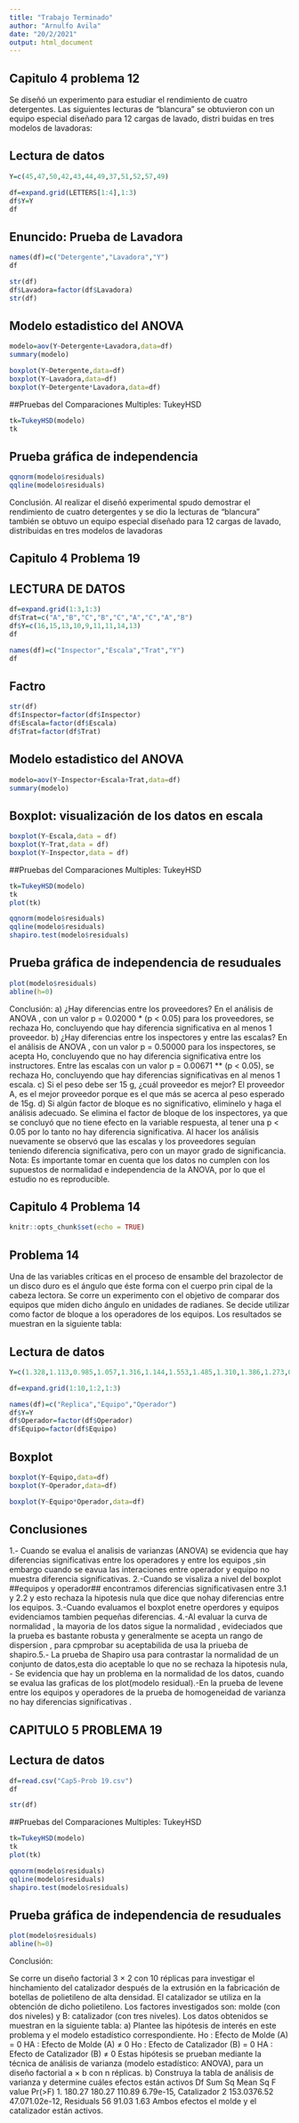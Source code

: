 ---
title: "Trabajo Terminado"
author: "Arnulfo Avila"
date: "20/2/2021"
output: html_document
---
## Capitulo 4 problema 12
Se diseñó un experimento para estudiar el rendimiento de cuatro detergentes. Las siguientes lecturas de “blancura” se obtuvieron con un equipo especial diseñado para 12 cargas de lavado, distri buidas en tres modelos de lavadoras:

## Lectura de datos

```{r}
Y=c(45,47,50,42,43,44,49,37,51,52,57,49)

df=expand.grid(LETTERS[1:4],1:3)
df$Y=Y
df
```
## Enuncido: Prueba de Lavadora
```{r}
names(df)=c("Detergente","Lavadora","Y")
df
```

```{r}
str(df)
df$Lavadora=factor(df$Lavadora)
str(df)
```
## Modelo estadistico del ANOVA
```{r}
modelo=aov(Y~Detergente+Lavadora,data=df)
summary(modelo)
```
```{r}
boxplot(Y~Detergente,data=df)
boxplot(Y~Lavadora,data=df)
boxplot(Y~Detergente*Lavadora,data=df)
```
##Pruebas del Comparaciones Multiples: TukeyHSD
```{r}
tk=TukeyHSD(modelo)
tk
```
## Prueba gráfica de independencia
```{r}
qqnorm(modelo$residuals)
qqline(modelo$residuals)
```

Conclusión.                                                                                                                                Al realizar el diseñó experimental spudo demostrar el rendimiento de cuatro detergentes y se dio la lecturas de “blancura” también se obtuvo un equipo especial diseñado para 12 cargas de lavado, distribuidas en tres modelos de lavadoras



## Capitulo 4 Problema 19

## LECTURA DE DATOS
```{r}
df=expand.grid(1:3,1:3)
df$Trat=c("A","B","C","B","C","A","C","A","B")
df$Y=c(16,15,13,10,9,11,11,14,13)
df
```

```{r}
names(df)=c("Inspector","Escala","Trat","Y")
df
```
## Factro
```{r}
str(df)
df$Inspector=factor(df$Inspector)
df$Escala=factor(df$Escala)
df$Trat=factor(df$Trat)
```
## Modelo estadistico del ANOVA 
```{r}
modelo=aov(Y~Inspector+Escala+Trat,data=df)
summary(modelo)
```
## Boxplot: visualización de los datos en escala
```{r}
boxplot(Y~Escala,data = df)
boxplot(Y~Trat,data = df)
boxplot(Y~Inspector,data = df)
```
##Pruebas del Comparaciones Multiples: TukeyHSD
```{r}

tk=TukeyHSD(modelo)
tk
plot(tk)
```

```{r}
qqnorm(modelo$residuals)
qqline(modelo$residuals)
shapiro.test(modelo$residuals)
```
## Prueba gráfica de independencia de resuduales 
```{r}
plot(modelo$residuals)
abline(h=0)
```

Conclusión: a)	¿Hay diferencias entre los proveedores? En el análisis de ANOVA , con un valor p = 0.02000 * (p < 0.05) para los proveedores, se rechaza Ho, concluyendo que hay diferencia significativa en al menos 1 proveedor. b)	¿Hay diferencias entre los inspectores y entre las escalas? En el análisis de ANOVA , con un valor p = 0.50000 para los inspectores, se acepta Ho, concluyendo que no hay diferencia significativa entre los instructores. Entre las escalas con un valor p = 0.00671 ** (p < 0.05), se rechaza Ho, concluyendo que hay diferencias significativas en al menos 1 escala. c)	Si el peso debe ser 15 g, ¿cuál proveedor es mejor? El proveedor A, es el mejor proveedor porque es el que más se acerca al peso esperado de 15g. d)	Si algún factor de bloque es no significativo, elimínelo y haga el análisis adecuado. Se elimina el factor de bloque de los inspectores, ya que se concluyó que no tiene efecto en la variable respuesta, al tener una p < 0.05 por lo tanto no hay diferencia significativa. Al hacer los análisis nuevamente se observó que las escalas y los proveedores seguían teniendo diferencia significativa, pero con un mayor grado de significancia. Nota: Es importante tomar en cuenta que los datos no cumplen con los supuestos de normalidad e independencia de la ANOVA, por lo que el estudio no es reproducible.


## Capitulo 4 Problema 14


```{r setup, include=FALSE}
knitr::opts_chunk$set(echo = TRUE)
```

## **Problema 14**##
Una de las variables críticas en el proceso de ensamble del brazolector de un disco duro es el ángulo que éste forma con el cuerpo prin cipal de la cabeza lectora. Se corre un experimento con el objetivo de comparar dos equipos que miden dicho ángulo en unidades de radianes. Se decide utilizar como factor de bloque a los operadores de los equipos. Los resultados se muestran en la siguiente tabla: 

## Lectura de datos
```{r}
Y=c(1.328,1.113,0.985,1.057,1.316,1.144,1.553,1.485,1.310,1.386,1.273,0.789,0.985,0.671,1.134,0.554,1.412,1.386,0.917,1.289,1.269,1.093,1.268,0.984,1.091,1.087,1.195,1.482,1.380,1.442,1.036,0.201,0.783,0.900,1.108,0.916,1.129,1.434,1.132,1.223,1.440,1.150,1.079,1.190,1.389,1.247,1.611,1.617,1.445,1.574,1.454,1.018,1.063,1.050,1.219,0.997,1.602,1.538,1.583,1.478)

df=expand.grid(1:10,1:2,1:3)

names(df)=c("Replica","Equipo","Operador")
df$Y=Y
df$Operador=factor(df$Operador)
df$Equipo=factor(df$Equipo)
```


## Boxplot
```{r}
boxplot(Y~Equipo,data=df)
boxplot(Y~Operador,data=df)

boxplot(Y~Equipo*Operador,data=df)
```


## Conclusiones 
1.- Cuando se evalua el analisis de varianzas (ANOVA)  se evidencia que hay diferencias significativas entre los operadores y entre los equipos ,sin embargo cuando se eavua las interaciones entre operador y equipo no muestra diferencia significativas. 2.-Cuando se visaliza a nivel del boxplot ##equipos y operador## encontramos diferencias significativasen  entre 3.1 y 2.2 y esto rechaza la hipotesis nula que dice que nohay diferencias entre los equipos. 3.-Cuando evaluamos el boxplot enetre operdores y equipos evidenciamos tambien pequeñas diferencias. 4.-Al evaluar la curva de normalidad , la mayoria de los datos sigue la normalidad , evideciados que la prueba es bastante robusta y generalmente se acepta un rango de dispersion , para cpmprobar su aceptabilida de usa la priueba de shapiro.5.- La prueba de Shapiro  usa para contrastar la normalidad de un conjunto de datos,esta dio aceptable lo que no se rechaza la hipotesis nula, - Se evidencia que hay un problema en la normalidad de los datos, cuando se evalua las graficas de los plot(modelo residual).-En la prueba de levene entre los equipos y operadores  de la prueba de homogeneidad de varianza no hay diferencias significativas .


## CAPITULO 5 PROBLEMA 19 

## Lectura de datos

```{r}
df=read.csv("Cap5-Prob 19.csv")
df
```
```{r}
str(df)

```

##Pruebas del Comparaciones Multiples: TukeyHSD
```{r}
tk=TukeyHSD(modelo)
tk
plot(tk)
```

```{r}
qqnorm(modelo$residuals)
qqline(modelo$residuals)
shapiro.test(modelo$residuals)
```

## Prueba gráfica de independencia de resuduales
```{r}
plot(modelo$residuals)
abline(h=0)
```


Conclusión: 

Se corre un diseño factorial 3 × 2 con 10 réplicas para investigar el hinchamiento del catalizador después de la extrusión en la fabricación de botellas de polietileno de alta densidad. El catalizador se utiliza en la obtención de dicho polietileno. Los factores investigados son: molde (con dos niveles) y B: catalizador (con tres niveles). Los datos obtenidos se muestran en la siguiente tabla: a)	Plantee las hipótesis de interés en este problema y el modelo estadístico correspondiente. Ho : Efecto de Molde (A) = 0 HA : Efecto de Molde (A) ≠ 0 Ho : Efecto de Catalizador (B) = 0 HA : Efecto de Catalizador (B) ≠ 0 Estas hipótesis se prueban mediante la técnica de análisis de varianza (modelo estadístico: ANOVA), para un diseño factorial a × b con n réplicas. b)	Construya la tabla de análisis de varianza y determine cuáles efectos están activos Df Sum Sq Mean Sq F value  Pr(>F)  1. 180.27 180.27  110.89 6.79e-15, Catalizador   2 153.0376.52           47.071.02e-12, Residuals    56    91.03    1.63 Ambos efectos el molde y el catalizador están activos.